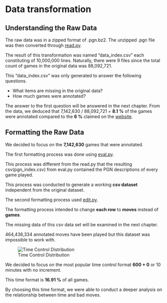 # Data transformation

## Understanding the Raw Data

The raw data was in a zipped format of .pgn.bz2. The unzipped .pgn file was then converted through [read.py](https://github.com/ww2615/chessgame_analysis/blob/main/code/read.py).

The result of this transformation was named "data_index.csv" each constituting of 10,000,000 lines. Naturally, there were 9 files since the total count of games in the original data was 88,092,721.

This "data_index.csv" was only generated to answer the following questions.

- What items are missing in the original data?
- How much games were annotated?

The answer to the first question will be answered in the next chapter.
From the data, we deduced that 7,142,630 / 88,092,721 = **8.1 %** of the games were annotated compared to the **6 %** claimed on the [website](https://database.lichess.org/#standard_games).

## Formatting the Raw Data

We decided to focus on the **7,142,630** games that were annotated.

The first formatting process was done using [eval.py](https://github.com/ww2615/chessgame_analysis/blob/main/code/eval.py).

This process was different from the read.py that the resulting csv(pgn_index.csv) from eval.py contained the PGN descriptions of every game played.

This process was conducted to generate a working **csv dataset** independent from the original dataset.



The second formatting process used [edit.py](https://github.com/ww2615/chessgame_analysis/blob/main/code/edit.py).

The formatting process intended to change **each row** to **moves** instead of **games**.

The missing data of this csv data set will be examined in the next chapter.

464,436,334 annotated moves have been played but this dataset was impossible to work with. 

![Time Control Distribution](images/timecontrol.PNG)

We decided to focus on the most popular time control format **600 + 0** or 10 minutes with no increment.

This time format is **16.91 %** of all games.

By choosing this time format, we were able to conduct a deeper analysis on the relationship between time and bad moves.

